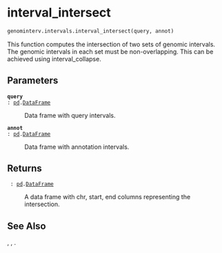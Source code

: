 # interval_intersect { #genominterv.intervals.interval_intersect }

```python
genominterv.intervals.interval_intersect(query, annot)
```

This function computes the intersection of two sets of genomic intervals. The genomic intervals
in each set must be non-overlapping. This can be achieved using interval_collapse.

## Parameters {.doc-section .doc-section-parameters}

<code>[**query**]{.parameter-name} [:]{.parameter-annotation-sep} [[pd](`pandas`).[DataFrame](`pandas.DataFrame`)]{.parameter-annotation}</code>

:   Data frame with query intervals.

<code>[**annot**]{.parameter-name} [:]{.parameter-annotation-sep} [[pd](`pandas`).[DataFrame](`pandas.DataFrame`)]{.parameter-annotation}</code>

:   Data frame with annotation intervals.

## Returns {.doc-section .doc-section-returns}

<code>[]{.parameter-name} [:]{.parameter-annotation-sep} [[pd](`pandas`).[DataFrame](`pandas.DataFrame`)]{.parameter-annotation}</code>

:   A data frame with chr, start, end columns representing the intersection.

## See Also {.doc-section .doc-section-see-also}

[](`genominterv.intervals.interval_diff`), [](`genominterv.intervals.interval_union`), [](`genominterv.intervals.interval_collapse`).